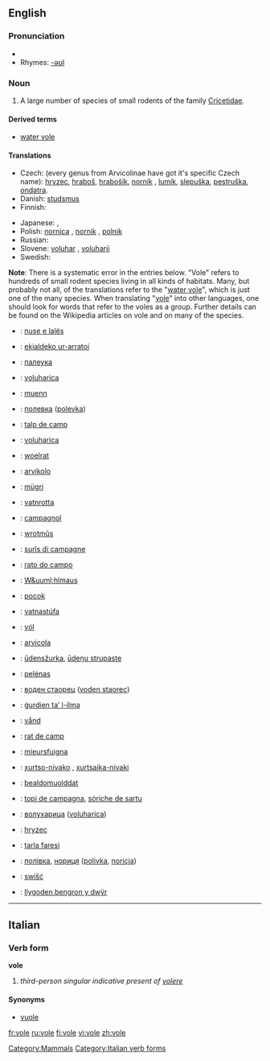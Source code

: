 {{wikipedia}}
==English==

===Pronunciation===
*{{IPA|/'vəʊl/}}
*Rhymes: [[Rhymes:English:-əʊl|-əʊl]]

===Noun===
{{en-noun}}

# A large number of species of small rodents of the family [[Cricetidae]].

====Derived terms====
*[[water vole]]

====Translations====
{{trans-top|vole}}
* Czech: (every genus from Arvicolinae have got it's specific Czech name): [[hryzec]], [[hraboš]], [[hrabošík]], [[norník]] , [[lumík]], [[slepuška]], [[pestruška]], [[ondatra]].
* Danish: [[studsmus]] {{c}}
* Finnish: {{t-|fi|myyrä}}
{{trans-mid}}
* Japanese: {{t|ja|ハタネズミ|tr=hatanezumi|sc=Jpan}}, {{t|ja|畑鼠|tr=hatanezumi|sc=Jpan}}
* Polish: [[nornica]] {{f}}, [[nornik]] {{m}}, [[polnik]] {{m}}
* Russian: {{t+|ru|полёвка|f|tr=pol'óvka|sc=Cyrl}}
* Slovene: [[voluhar]] {{m}}, [[voluharji]] {{p}}
* Swedish: {{t+|sv|sork}}
{{trans-bottom}}

{{checktrans}}
'''Note''': There is a systematic error in the entries below. "Vole" refers to hundreds of small rodent species living in all kinds of habitats. Many, but probably not all, of the translations refer to the "[[water vole]]", which is just one of the many species. When translating "[[vole]]" into other languages, one should look for words that refer to the voles as a group. Further details can be found on the Wikipedia articles on vole and on many of the species.
{{trans-top|translations to be checked}}
*{{ttbc|Albanian}}: [[nuse e lalës]]
*{{ttbc|Basque}}: [[ekialdeko ur-arratoi]]
*{{ttbc|Belarusian}}: [[палеука]]
*{{ttbc|Bosnian}}: [[voluharica]] {{f}}
*{{ttbc|Breton}}: [[muenn]]
*{{ttbc|Bulgarian}}: [[полевка]] ([[polevka]])
*{{ttbc|Catalan}}: [[talp de camp]]
*{{ttbc|Croatian}}: [[voluharica]]
*{{ttbc|Dutch}}: [[woelrat]] {{f}}
*{{ttbc|Esperanto}}: [[arvikolo]]
*{{ttbc|Estonian}}: [[mügri]]
*{{ttbc|Faroese}}: [[vatnrotta]]
*{{ttbc|French}}: [[campagnol]] {{m}}
*{{ttbc|Frisian}}: [[wrotmûs]]
*{{ttbc|Friulian}}: [[surîs di campagne]]
*{{ttbc|Gallegan}}: [[rato do campo]]
*{{ttbc|German}}: [[W&uuml;hlmaus]] {{f}}
*{{ttbc|Hungarian}}: [[pocok]]
*{{ttbc|Icelandic}}: [[vatnastúfa]]
*{{ttbc|Irish}}: [[vól]]
{{trans-mid}}
*{{ttbc|Italian}}: [[arvicola]] '' ''
*{{ttbc|Latvian}}: [[ūdensžurka]], [[ūdeņu strupaste]]
*{{ttbc|Lithuanian}}: [[pelėnas]]
*{{ttbc|Macedonian}}: [[воден стаорец]] ([[voden staorec]])
*{{ttbc|Maltese}}: [[ġurdien ta’ l-ilma]]
*{{ttbc|Norwegian}}: [[vånd]]
*{{ttbc|Occitan}}: [[rat de camp]]
*{{ttbc|Romansh}}: [[mieursfuigna]]
*{{ttbc|Romany}}: [[xurtso-nivako]] {{m}}, [[xurtsaika-nivaki]]  {{f}}
*{{ttbc|Sami}}: [[bealdomuolddat]]
*{{ttbc|Sardinian}}: [[topi de campagna]], [[sóriche de sartu]]
*{{ttbc|Serbian}}: [[волухарица]] ([[voluharica]])
*{{ttbc|Slovak}}: [[hryzec]]
*{{ttbc|Turkish}}: [[tarla faresi]]
*{{ttbc|Ukrainian}}: [[полiвка]], [[нориця]] ([[polivka]], [[noricja]])
*{{ttbc|Upper Sorbian}}: [[swišć]]
*{{ttbc|Welsh}}: [[llygoden bengron y dwÿr]]
{{trans-bottom}}

----

==Italian==

===Verb form===
'''vole'''

# {{archaic|lang=it}} ''third-person singular indicative present of [[volere]]''

====Synonyms====
*[[vuole]]

[[Category:Mammals]]
[[Category:Italian verb forms]]

[[fr:vole]]
[[ru:vole]]
[[fi:vole]]
[[vi:vole]]
[[zh:vole]]